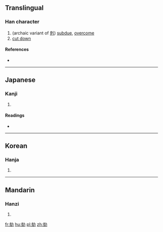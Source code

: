 ==Translingual==

===Han character===
{{Han char|rn=19|rad=力|as=07|sn=9|four=4422<sub>7</sub>|canj=十山大尸 (JUKS)|ids=⿰[[克]][[力]]}}

# (archaic variant of [[剋]]) [[subdue]], [[overcome]]
# [[cut down]]

====References====
* {{Han ref|kx=0147.240|dkj=02348|dj=0332.050|hdz=10370.130|uh=52C0|ud=21184|bh=CDF2|bd=52722}}

----

==Japanese==

===Kanji===
{{ja-kanji|grade=|rs=力07}}

# {{defn|lang=ja|sort=力07}}

====Readings====
* {{ja-readings|on=[[こく]] (koku)|kun=[[つとめる]] (tsutomeru), [[かつ]] (katsu)}}

----

==Korean==

===Hanja===
{{ko-hanja|hangeul=극|rv=geuk|mr=kŭk}}

# {{defn|lang=ko|sort=力07}}

----

==Mandarin==

===Hanzi===
{{cmn-hanzi|pin=[[kè]] ([[ke4]])|wg=k'o<sup>4</sup>}}

# {{defn|lang=cmn|sort=力07}}

[[fr:勀]]
[[hu:勀]]
[[pl:勀]]
[[zh:勀]]